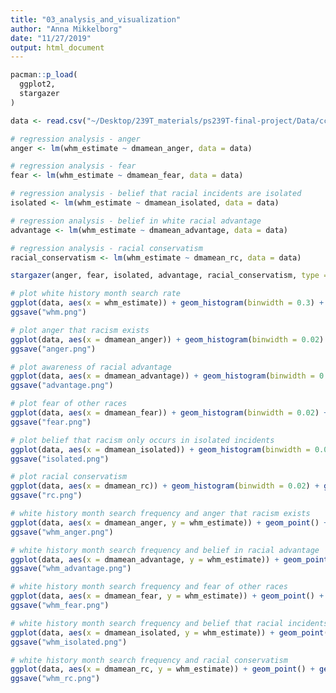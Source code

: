 ```yaml
---
title: "03_analysis_and_visualization"
author: "Anna Mikkelborg"
date: "11/27/2019"
output: html_document
---
```

```r
pacman::p_load(
  ggplot2,
  stargazer
)
```


```r
data <- read.csv("~/Desktop/239T_materials/ps239T-final-project/Data/cces_dmas_whm.csv")

# regression analysis - anger
anger <- lm(whm_estimate ~ dmamean_anger, data = data)

# regression analysis - fear
fear <- lm(whm_estimate ~ dmamean_fear, data = data)

# regression analysis - belief that racial incidents are isolated
isolated <- lm(whm_estimate ~ dmamean_isolated, data = data)

# regression analysis - belief in white racial advantage
advantage <- lm(whm_estimate ~ dmamean_advantage, data = data)

# regression analysis - racial conservatism
racial_conservatism <- lm(whm_estimate ~ dmamean_rc, data = data)

stargazer(anger, fear, isolated, advantage, racial_conservatism, type = "html", out = "~/Desktop/239T_materials/ps239T-final-project/Results/models.html")
```

```r
# plot white history month search rate
ggplot(data, aes(x = whm_estimate)) + geom_histogram(binwidth = 0.3) + ggtitle("Distribution of search rates for \"White History Month\"")  + xlab("\"White History Month\" search rate by DMA") + ylab("Number of DMAs")
ggsave("whm.png")

# plot anger that racism exists
ggplot(data, aes(x = dmamean_anger)) + geom_histogram(binwidth = 0.02) + ggtitle("Average anger that racism exists") + xlab("Expressed anger, 0 (most angry)-1 (least angry)") + ylab("Number of DMAs")
ggsave("anger.png")

# plot awareness of racial advantage
ggplot(data, aes(x = dmamean_advantage)) + geom_histogram(binwidth = 0.02) + ggtitle("Average belief in racial advantage") + xlab("Belief in advantage, 0 (most)-1 (least)") + ylab("Number of DMAs")
ggsave("advantage.png")

# plot fear of other races
ggplot(data, aes(x = dmamean_fear)) + geom_histogram(binwidth = 0.02) + ggtitle("Average fear of other races") + xlab("Expressed fear, 0 (least fear)-1 (most fear)") + ylab("Number of DMAs")
ggsave("fear.png")

# plot belief that racism only occurs in isolated incidents
ggplot(data, aes(x = dmamean_isolated)) + geom_histogram(binwidth = 0.02) + ggtitle("Average belief that racial incidents are isolated situations") + xlab("Agreement, 0 (disagree)-1 (agree)") + ylab("Number of DMAs")
ggsave("isolated.png")

# plot racial conservatism
ggplot(data, aes(x = dmamean_rc)) + geom_histogram(binwidth = 0.02) + ggtitle("Average racial conservatism score by DMA") + xlab("Least to most conservative") + ylab("Number of DMAs")
ggsave("rc.png")
```

```r
# white history month search frequency and anger that racism exists
ggplot(data, aes(x = dmamean_anger, y = whm_estimate)) + geom_point() + geom_smooth(method = lm) + ggtitle("White History Month search rate and anger that racism exists") + xlab("Anger at racism (most to least)") + ylab("White History Month search rate")
ggsave("whm_anger.png")

# white history month search frequency and belief in racial advantage
ggplot(data, aes(x = dmamean_advantage, y = whm_estimate)) + geom_point() + geom_smooth(method = lm) + ggtitle("White History Month search rate and belief in white advantage") + xlab("Belief in white advantage (most to least)") + ylab("White History Month search rate")
ggsave("whm_advantage.png")

# white history month search frequency and fear of other races
ggplot(data, aes(x = dmamean_fear, y = whm_estimate)) + geom_point() + geom_smooth(method = lm) + ggtitle("White History Month search rate and fear of other races") + xlab("Fear of other races") + ylab("White History Month search rate")
ggsave("whm_fear.png")

# white history month search frequency and belief that racial incidents are isolated
ggplot(data, aes(x = dmamean_isolated, y = whm_estimate)) + geom_point() + geom_smooth(method = lm) + ggtitle("White History Month search rate and belief that racial incidents are isolated") + xlab("Belief in incident isolation") + ylab("White History Month search rate")
ggsave("whm_isolated.png")

# white history month search frequency and racial conservatism
ggplot(data, aes(x = dmamean_rc, y = whm_estimate)) + geom_point() + geom_smooth(method = lm) + ggtitle("White History Month search rate and racial conservatism") + xlab("Racial conservatism") + ylab("White History Month search rate")
ggsave("whm_rc.png")
```
